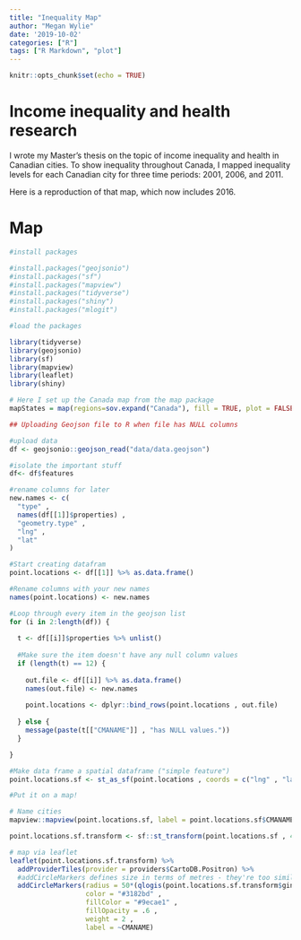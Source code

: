 ```yaml
---
title: "Inequality Map"
author: "Megan Wylie"
date: '2019-10-02'
categories: ["R"]
tags: ["R Markdown", "plot"]
---
```


```r
knitr::opts_chunk$set(echo = TRUE)
```

# Income inequality and health research

I wrote my Master's thesis on the topic of income inequality and health in Canadian cities. To show inequality throughout Canada, I mapped inequality levels for each Canadian city for three time periods: 2001, 2006, and 2011.

Here is a reproduction of that map, which now includes 2016.

# Map

```r

#install packages

#install.packages("geojsonio")
#install.packages("sf")
#install.packages("mapview")
#install.packages("tidyverse")
#install.packages("shiny")
#install.packages("mlogit")

#load the packages

library(tidyverse)
library(geojsonio)
library(sf)
library(mapview)
library(leaflet)
library(shiny)

# Here I set up the Canada map from the map package
mapStates = map(regions=sov.expand("Canada"), fill = TRUE, plot = FALSE) 

## Uploading Geojson file to R when file has NULL columns

#upload data
df <- geojsonio::geojson_read("data/data.geojson")

#isolate the important stuff
df<- df$features

#rename columns for later
new.names <- c(
  "type" ,
  names(df[[1]]$properties) ,
  "geometry.type" ,
  "lng" ,
  "lat"
)

#Start creating datafram
point.locations <- df[[1]] %>% as.data.frame()

#Rename columns with your new names
names(point.locations) <- new.names

#Loop through every item in the geojson list
for (i in 2:length(df)) {
  
  t <- df[[i]]$properties %>% unlist()
  
  #Make sure the item doesn't have any null column values
  if (length(t) == 12) {
    
    out.file <- df[[i]] %>% as.data.frame()
    names(out.file) <- new.names
    
    point.locations <- dplyr::bind_rows(point.locations , out.file)
    
  } else {
    message(paste(t[["CMANAME"]] , "has NULL values."))
  }

}

#Make data frame a spatial dataframe ("simple feature")
point.locations.sf <- st_as_sf(point.locations , coords = c("lng" , "lat") , crs = 3347)

#Put it on a map!

# Name cities
mapview::mapview(point.locations.sf, label = point.locations.sf$CMANAME)

point.locations.sf.transform <- sf::st_transform(point.locations.sf , 4326)

# map via leaflet
leaflet(point.locations.sf.transform) %>% 
  addProviderTiles(provider = providers$CartoDB.Positron) %>%
  #addCircleMarkers defines size in terms of metres - they're too similar in size
  addCircleMarkers(radius = 50*(qlogis(point.locations.sf.transform$gini01)),
                   color = "#3182bd" ,
                   fillColor = "#9ecae1" ,
                   fillOpacity = .6 ,
                   weight = 2 ,
                   label = ~CMANAME)



```



